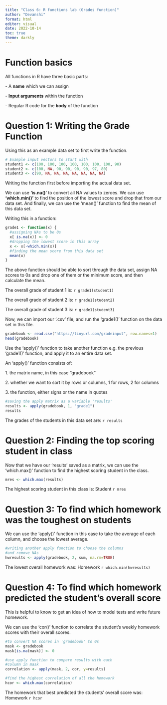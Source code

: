 ```yaml
---
title: "Class 6: R functions lab (Grades function)"
author: "Devanshi"
format: html
editor: visual
date: 2022-10-14
toc: true
theme: darkly
---
```


# Function basics

All functions in R have three basic parts:

\- A **name** which we can assign

\- **Input arguments** within the function

\- Regular R code for the **body** of the function

# Question 1: Writing the Grade Function

Using this as an example data set to first write the function.

```r
# Example input vectors to start with
student1 <- c(100, 100, 100, 100, 100, 100, 100, 90)
student2 <- c(100, NA, 90, 90, 90, 90, 97, 80)
student3 <- c(90, NA, NA, NA, NA, NA, NA, NA)
```

Writing the function first before importing the actual data set.

We can use **'is.na()'** to convert all NA values to zeroes. We can use **'which.min()'** to find the position of the lowest score and drop that from our data set. And finally, we can use the 'mean()' function to find the mean of this data set.

Writing this in a function:

```r
grade1 <- function(x) {
  #assigning NAs to be 0s
  x[ is.na(x)] <- 0
  #dropping the lowest score in this array
  x <- x[-which.min(x)]
  #finding the mean score from this data set
  mean(x)
}
```

The above function should be able to sort through the data set, assign NA scores to 0s and drop one of them or the minimum score, and then calculate the mean.

The overall grade of student 1 is: `r grade1(student1)`

The overall grade of student 2 is: `r grade1(student2)`

The overall grade of student 3 is: `r grade1(student3)`

Now, we can import our '.csv' file, and run the 'grade1()' function on the data set in this file.

```r
gradebook <- read.csv("https://tinyurl.com/gradeinput", row.names=1)
head(gradebook)
```

Use the 'apply()' function to take another function e.g. the previous 'grade1()' function, and apply it to an entire data set.

An 'apply()' function consists of:

1\. the matrix name, in this case "gradebook"

2\. whether we want to sort it by rows or columns, 1 for rows, 2 for columns

3\. the function, either signs or the name in quotes

```r
#saving the apply matrix as a variable 'results'
results <- apply(gradebook, 1, "grade1")
results
```

The grades of the students in this data set are: `r results`

# Question 2: Finding the top scoring student in class

Now that we have our 'results' saved as a matrix, we can use the 'which.max()' function to find the highest scoring student in the class.

```r
mres <- which.max(results)
```

The highest scoring student in this class is: Student `r mres`

# Question 3: To find which homework was the toughest on students

We can use the 'apply()' function in this case to take the average of each column, and choose the lowest average.

```r
#writing another apply function to choose the columns 
#and remove NAs
hwresults <- apply(gradebook, 2, sum, na.rm=TRUE)
```

The lowest overall homework was: Homework `r which.min(hwresults)`

# Question 4: To find which homework predicted the student's overall score

This is helpful to know to get an idea of how to model tests and write future homework.

We can use the 'cor()' function to correlate the student's weekly homework scores with their overall scores.

```r
#to convert NA scores in 'gradebook' to 0s
mask <- gradebook
mask[is.na(mask)] <- 0

#use apply function to compare results with each 
#column in mask
correlation <- apply(mask, 2, cor, y=results)

#find the highest correlation of all the homework
hcor <- which.max(correlation)
```

The homework that best predicted the students' overall score was: Homework `r hcor`

